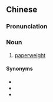 ==Chinese==
{{zh-forms|s=纸镇}}

===Pronunciation===
{{zh-pron
|m=zhǐzhèn
|c=zi2 zan3
|cat=n
}}

===Noun===
{{zh-noun}}

# [[paperweight]]

====Synonyms====
* {{zh-l|書鎮}}
* {{zh-l|鎮紙}}
* {{zh-l|紙壓}}
